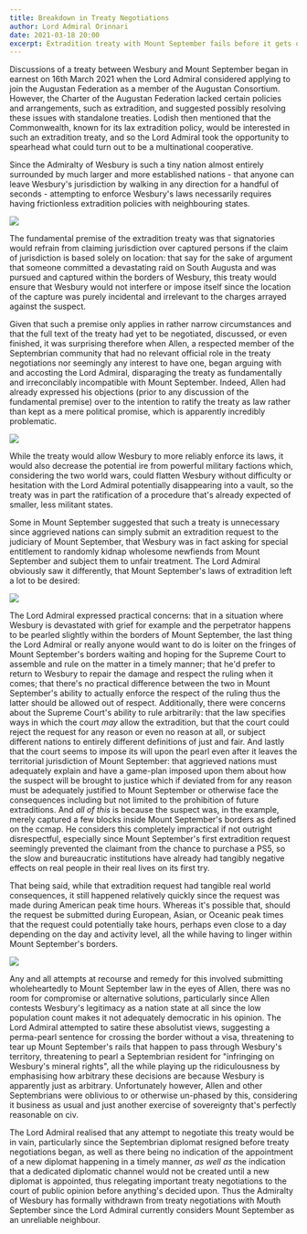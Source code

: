```yaml
---
title: Breakdown in Treaty Negotiations
author: Lord Admiral Orinnari
date: 2021-03-18 20:00
excerpt: Extradition treaty with Mount September fails before it gets off the ground.
---
```

Discussions of a treaty between Wesbury and Mount September began in earnest on
16th March 2021 when the Lord Admiral considered applying to join the Augustan
Federation as a member of the Augustan Consortium. However, the Charter of the
Augustan Federation lacked certain policies and arrangements, such as
extradition, and suggested possibly resolving these issues with standalone
treaties. Lodish then mentioned that the Commonwealth, known for its lax
extradition policy, would be interested in such an extradition treaty, and so
the Lord Admiral took the opportunity to spearhead what could turn out to be a
multinational cooperative.

Since the Admiralty of Wesbury is such a tiny nation almost entirely surrounded
by much larger and more established nations - that anyone can leave Wesbury's
jurisdiction by walking in any direction for a handful of seconds - attempting
to enforce Wesbury's laws necessarily requires having frictionless extradition
policies with neighbouring states.

![](/WesburyGov2021/uploads/Wesbury_relative_size.png)

The fundamental premise of the extradition treaty was that signatories would
refrain from claiming jurisdiction over captured persons if the claim of
jurisdiction is based solely on location: that say for the sake of argument that
someone committed a devastating raid on South Augusta and was pursued and
captured within the borders of Wesbury, this treaty would ensure that Wesbury
would not interfere or impose itself since the location of the capture was
purely incidental and irrelevant to the charges arrayed against the suspect.

Given that such a premise only applies in rather narrow circumstances and that
the full text of the treaty had yet to be negotiated, discussed, or even
finished, it was surprising therefore when Allen, a respected member of the
Septembrian community that had no relevant official role in the treaty
negotiations nor seemingly any interest to have one, began arguing with and
accosting the Lord Admiral, disparaging the treaty as fundamentally and
irreconcilably incompatible with Mount September. Indeed, Allen had already
expressed his objections (prior to any discussion of the fundamental premise)
over to the intention to ratify the treaty as law rather than kept as a mere
political promise, which is apparently incredibly problematic.

![](/WesburyGov2021/uploads/alleny_treaty_obstinacy.png)

While the treaty would allow Wesbury to more reliably enforce its laws, it would
also decrease the potential ire from powerful military factions which,
considering the two world wars, could flatten Wesbury without difficulty or
hesitation with the Lord Admiral potentially disappearing into a vault, so the
treaty was in part the ratification of a procedure that's already expected of
smaller, less militant states.

Some in Mount September suggested that such a treaty is unnecessary since
aggrieved nations can simply submit an extradition request to the judiciary of
Mount September, that Wesbury was in fact asking for special entitlement to
randomly kidnap wholesome newfiends from Mount September and subject them to
unfair treatment. The Lord Admiral obviously saw it differently, that Mount
September's laws of extradition left a lot to be desired:

[![](/WesburyGov2021/uploads/mount_september_extradition_law.png)](https://docs.google.com/document/d/1F-fg1JJw1emH2S1DsMrBWgr4AAUgap0ccQPfkdqKhFo/edit)

The Lord Admiral expressed practical concerns: that in a situation where Wesbury
is devastated with grief for example and the perpetrator happens to be pearled
slightly within the borders of Mount September, the last thing the Lord Admiral
or really anyone would want to do is loiter on the fringes of Mount September's
borders waiting and hoping for the Supreme Court to assemble and rule on the
matter in a timely manner; that he'd prefer to return to Wesbury to repair the
damage and respect the ruling when it comes; that there's no practical
difference between the two in Mount September's ability to actually enforce the
respect of the ruling thus the latter should be allowed out of respect.
Additionally, there were concerns about the Supreme Court's ability to rule
arbitrarily: that the law specifies ways in which the court *may* allow the
extradition, but that the court could reject the request for any reason or even
no reason at all, or subject different nations to entirely different definitions
of just and fair. And lastly that the court seems to impose its will upon the
pearl even after it leaves the territorial jurisdiction of Mount September: that
aggrieved nations must adequately explain and have a game-plan imposed upon them
about how the suspect will be brought to justice which if deviated from for any
reason must be adequately justified to Mount September or otherwise face the
consequences including but not limited to the prohibition of future
extraditions. And *all of this* is because the suspect was, in the example,
merely captured a few blocks inside Mount September's borders as defined on the
ccmap. He considers this completely impractical if not outright disrespectful,
especially since Mount September's first extradition request seemingly prevented
the claimant from the chance to purchase a PS5, so the slow and bureaucratic
institutions have already had tangibly negative effects on real people in their
real lives on its first try.

That being said, while that extradition request had tangible real world
consequences, it still happened relatively quickly since the request was made
during American peak time hours. Whereas it's possible that, should the request
be submitted during European, Asian, or Oceanic peak times that the request
could potentially take hours, perhaps even close to a day depending on the day
and activity level, all the while having to linger within Mount September's
borders.

![](/WesburyGov2021/uploads/can_i_haz_pearl.png)

Any and all attempts at recourse and remedy for this involved submitting
wholeheartedly to Mount September law in the eyes of Allen, there was no room
for compromise or alternative solutions, particularly since Allen contests
Wesbury's legitimacy as a nation state at all since the low population count
makes it not adequately democratic in his opinion. The Lord Admiral attempted to
satire these absolutist views, suggesting a perma-pearl sentence for crossing
the border without a visa, threatening to tear up Mount September's rails that
happen to pass through Wesbury's territory, threatening to pearl a Septembrian
resident for "infringing on Wesbury's mineral rights", all the while playing up
the ridiculousness by emphasising how arbitrary these decisions are because
Wesbury is apparently just as arbitrary. Unfortunately however, Allen and other
Septembrians were oblivious to or otherwise un-phased by this, considering it
business as usual and just another exercise of sovereignty that's perfectly
reasonable on civ.

The Lord Admiral realised that any attempt to negotiate this treaty would be in
vain, particularly since the Septembrian diplomat resigned before treaty
negotiations began, as well as there being no indication of the appointment of a
new diplomat happening in a timely manner, *as well as* the indication that a
dedicated diplomatic channel would not be created until a new diplomat is
appointed, thus relegating important treaty negotiations to the court of public
opinion before anything's decided upon. Thus the Admiralty of Wesbury has
formally withdrawn from treaty negotiations with Mouth September since the Lord
Admiral currently considers Mount September as an unreliable neighbour.
